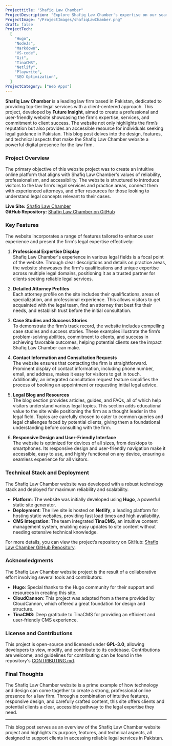 ```yaml
---
Projecttitle: "Shafiq Law Chamber"
ProjectDescription: "Explore Shafiq Law Chamber's expertise on our seamlessly crafted website. Powered by Hugo and Node.js, it ensures a professional and user-friendly online presence."
ProjectImage: "/ProjectImages/shafiqLawChamber.png"
draft: false
ProjectTech:
  [
    "Hugo",
    "NodeJs",
    "Markdown",
    "VS-code",
    "Git",
    "TinaCMS",
    "Netlify",
    "Playwrite",
    "SEO Optimization",
  ]
ProjectCategory: ["Web Apps"]
---
```


**Shafiq Law Chamber** is a leading law firm based in Pakistan, dedicated to providing top-tier legal services with a client-centered approach. This project, developed by **Future Insight**, aimed to create a professional and user-friendly website showcasing the firm’s expertise, services, and commitment to client success. The website not only highlights the firm’s reputation but also provides an accessible resource for individuals seeking legal guidance in Pakistan. This blog post delves into the design, features, and technical aspects that make the Shafiq Law Chamber website a powerful digital presence for the law firm.

### Project Overview

The primary objective of this website project was to create an intuitive online platform that aligns with Shafiq Law Chamber's values of reliability, professionalism, and accessibility. The website is structured to introduce visitors to the law firm’s legal services and practice areas, connect them with experienced attorneys, and offer resources for those looking to understand legal concepts relevant to their cases.

**Live Site:** [Shafiq Law Chamber](https://shafiqlawchamber.com/)  
**GitHub Repository:** [Shafiq Law Chamber on GitHub](https://github.com/FutureInsightTech/Shafiq-Law-Chamber)

### Key Features

The website incorporates a range of features tailored to enhance user experience and present the firm's legal expertise effectively:

1. **Professional Expertise Display**  
   Shafiq Law Chamber's experience in various legal fields is a focal point of the website. Through clear descriptions and details on practice areas, the website showcases the firm's qualifications and unique expertise across multiple legal domains, positioning it as a trusted partner for clients seeking reliable legal services.

2. **Detailed Attorney Profiles**  
   Each attorney profile on the site includes their qualifications, areas of specialization, and professional experience. This allows visitors to get acquainted with the legal team, find an attorney that best fits their needs, and establish trust before the initial consultation.

3. **Case Studies and Success Stories**  
   To demonstrate the firm’s track record, the website includes compelling case studies and success stories. These examples illustrate the firm’s problem-solving abilities, commitment to clients, and success in achieving favorable outcomes, helping potential clients see the impact Shafiq Law Chamber can make.

4. **Contact Information and Consultation Requests**  
   The website ensures that contacting the firm is straightforward. Prominent display of contact information, including phone number, email, and address, makes it easy for visitors to get in touch. Additionally, an integrated consultation request feature simplifies the process of booking an appointment or requesting initial legal advice.

5. **Legal Blog and Resources**  
   The blog section provides articles, guides, and FAQs, all of which help visitors understand various legal topics. This section adds educational value to the site while positioning the firm as a thought leader in the legal field. Topics are carefully chosen to cater to common queries and legal challenges faced by potential clients, giving them a foundational understanding before consulting with the firm.

6. **Responsive Design and User-Friendly Interface**  
   The website is optimized for devices of all sizes, from desktops to smartphones. Its responsive design and user-friendly navigation make it accessible, easy to use, and highly functional on any device, ensuring a seamless experience for all visitors.

### Technical Stack and Deployment

The Shafiq Law Chamber website was developed with a robust technology stack and deployed for maximum reliability and scalability.

- **Platform**: The website was initially developed using **Hugo**, a powerful static site generator.
- **Deployment**: The live site is hosted on **Netlify**, a leading platform for hosting static websites, providing fast load times and high availability.
- **CMS Integration**: The team integrated **TinaCMS**, an intuitive content management system, enabling easy updates to site content without needing extensive technical knowledge.

For more details, you can view the project’s repository on GitHub: [Shafiq Law Chamber GitHub Repository](https://github.com/FutureInsightTech/Shafiq-Law-Chamber).

### Acknowledgments

The Shafiq Law Chamber website project is the result of a collaborative effort involving several tools and contributors:

- **Hugo**: Special thanks to the Hugo community for their support and resources in creating this site.
- **CloudCannon**: This project was adapted from a theme provided by CloudCannon, which offered a great foundation for design and structure.
- **TinaCMS**: Deep gratitude to TinaCMS for providing an efficient and user-friendly CMS experience.

### License and Contributions

This project is open-source and licensed under **GPL-3.0**, allowing developers to view, modify, and contribute to its codebase. Contributions are welcome, and guidelines for contributing can be found in the repository's [CONTRIBUTING.md](https://github.com/FutureInsightTech/Shafiq-Law-Chamber/blob/main/CONTRIBUTING.md).

### Final Thoughts

The Shafiq Law Chamber website is a prime example of how technology and design can come together to create a strong, professional online presence for a law firm. Through a combination of intuitive features, responsive design, and carefully crafted content, this site offers clients and potential clients a clear, accessible pathway to the legal expertise they need.

---

This blog post serves as an overview of the Shafiq Law Chamber website project and highlights its purpose, features, and technical aspects, all designed to support clients in accessing reliable legal services in Pakistan.
